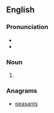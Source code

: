 ==English==

===Pronunciation===
* {{IPA|/ˈæn.ə.pɛsts/|lang=en}}
* {{hyphenation|an|a|pests|lang=en}}

===Noun===
{{head|en|noun plural form}}

# {{plural of|anapest|lang=en}}

===Anagrams===
* [[peasants#English|peasants]]